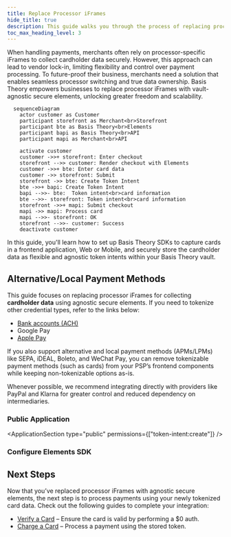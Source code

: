 ```yaml
---
title: Replace Processor iFrames
hide_title: true
description: This guide walks you through the process of replacing processor-specific iFrames with external vault-agnostic secure frontend elements, ensuring a more flexible and scalable payment integration.
toc_max_heading_level: 3
---
```


<Intro
  title="Replace Processor iFrames"
  caption="Own your card data by replacing processor iFrames with modern agnostic elements."
/>

When handling payments, merchants often rely on processor-specific iFrames to collect cardholder data securely. However, this approach can lead to vendor lock-in, limiting flexibility and control over payment processing. To future-proof their business, merchants need a solution that enables seamless processor switching and true data ownership. Basis Theory empowers businesses to replace processor iFrames with vault-agnostic secure elements, unlocking greater freedom and scalability.

```mermaid
  sequenceDiagram
    actor customer as Customer
    participant storefront as Merchant<br>Storefront
    participant bte as Basis Theory<br>Elements
    participant bapi as Basis Theory<br>API
    participant mapi as Merchant<br>API

    activate customer
    customer ->>+ storefront: Enter checkout
    storefront -->> customer: Render checkout with Elements
    customer ->>+ bte: Enter card data
    customer ->> storefront: Submit
    storefront ->> bte: Create Token Intent
    bte ->>+ bapi: Create Token Intent
    bapi -->>- bte:  Token intent<br>card information
    bte -->>- storefront: Token intent<br>card information
    storefront ->>+ mapi: Submit checkout
    mapi ->> mapi: Process card
    mapi -->>- storefront: OK
    storefront -->>- customer: Success
    deactivate customer
```

In this guide, you'll learn how to set up Basis Theory SDKs to capture cards in a frontend application, Web or Mobile, and securely store the cardholder data as flexible and agnostic token intents within your Basis Theory vault.

## Alternative/Local Payment Methods

This guide focuses on replacing processor iFrames for collecting **cardholder data** using agnostic secure elements. If you need to tokenize other credential types, refer to the links below:
- [Bank accounts (ACH)](/docs/guides/banks/collect-bank-accounts)
- Google Pay
- [Apple Pay](/docs/guides/apple-pay/accept)

If you also support alternative and local payment methods (APMs/LPMs) like SEPA, iDEAL, Boleto, and WeChat Pay, you can remove tokenizable payment methods (such as cards) from your PSP’s frontend components while keeping non-tokenizable options as-is.

<Alert>Whenever possible, we recommend integrating directly with providers like PayPal and Klarna for greater control and reduced dependency on intermediaries.</Alert>

<GettingStartedSection />

### Public Application

<ApplicationSection type="public" permissions={["token-intent:create"]} />

### Configure Elements SDK

<ConfigureElementsSection />

<AddElementsSection/>

<TokenizationSection />

<AuthenticateCardSection />


## Next Steps

Now that you’ve replaced processor iFrames with agnostic secure elements, the next step is to process payments using your newly tokenized card data. Check out the following guides to complete your integration:

- [Verify a Card](/docs/card-payments/verify-card) – Ensure the card is valid by performing a $0 auth.
- [Charge a Card](/docs/card-payments/charge-card) – Process a payment using the stored token.
